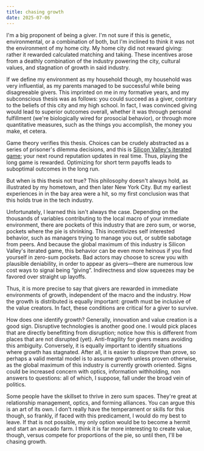 ```yaml
---
title: chasing growth
date: 2025-07-06
---
```


I'm a big proponent of being a giver. I'm not sure if this is genetic, environmental, or a combination of both, but I'm inclined to think it was not the environment of my home city. My home city did not reward giving: rather it rewarded calculated matching and taking. These incentives arose from a deathly combination of the industry powering the city, cultural values, and stagnation of growth in said industry.

If we define my environment as my household though, my household was very influential, as my parents managed to be successful while being disagreeable givers. This imprinted on me in my formative years, and my subconscious thesis was as follows: you could succeed as a giver, contrary to the beliefs of this city and my high school. In fact, I was convinced giving would lead to superior outcomes overall, whether it was through personal fulfillment (we're biologically wired for prosocial behavior), or through more quantitative measures, such as the things you accomplish, the money you make, et cetera.

Game theory verifies this thesis. Choices can be crudely abstracted as a series of prisoner's dilemma decisions, and this is [Silicon Valley's iterated game](https://stratechery.com/2017/the-uber-dilemma/); your next round reputation updates in real time. Thus, playing the long game is rewarded. Optimizing for short term payoffs leads to suboptimal outcomes in the long run.

But when is this thesis not true? This philosophy doesn't always hold, as illustrated by my hometown, and then later New York City. But my earliest experiences in in the bay area were a hit, so my first conclusion was that this holds true in the tech industry.

Unfortunately, I learned this isn't always the case. Depending on the thousands of variables contributing to the local macro of your immediate environment, there are pockets of this industry that are zero sum, or worse, pockets where the pie is shrinking. This incentivizes self interested behavior, such as managers trying to manage you out, or subtle sabotage from peers. And because the global maximum of this industry is Silicon Valley's iterated game, this behavior can be even more heinous if you find yourself in zero-sum pockets. Bad actors may choose to screw you with plausible deniability, in order to appear as givers—there are numerous low cost ways to signal being “giving”. Indirectness and slow squeezes may be favored over straight up layoffs.

Thus, it is more precise to say that givers are rewarded in immediate environments of growth, independent of the macro and the industry. How the growth is distributed is equally important: growth must be inclusive of the value creators. In fact, these conditions are critical for a giver to survive.

How does one identify growth? Generally, innovation and value creation is a good sign. Disruptive technologies is another good one. I would pick places that are directly benefitting from disruption; notice how this is different from places that are not disrupted (yet). Anti-fragility for givers means avoiding this ambiguity. Conversely, it is equally important to identify situations where growth has stagnated. After all, it is easier to disprove than prove, so perhaps a valid mental model is to assume growth unless proven otherwise, as the global maximum of this industry is currently growth oriented. Signs could be increased concern with optics, information withholding, non answers to questions: all of which, I suppose, fall under the broad vein of politics.

Some people have the skillset to thrive in zero sum spaces. They're great at relationship management, optics, and forming alliances. You can argue this is an art of its own. I don't really have the temperament or skills for this though, so frankly, if faced with this predicament, I would do my best to leave. If that is not possible, my only option would be to become a hermit and start an avocado farm. I think it is far more interesting to create value, though, versus compete for proportions of the pie, so until then, I'll be chasing growth.
